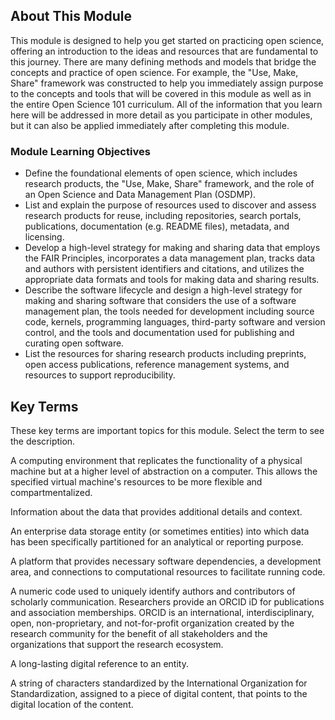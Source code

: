<Banner title='OS101 Module 2: Open Tools and Resources' subTitle='Welcome to Open Science 101: Open Tools and Resources' bgImage='./images/banners/Module2.png' bgColor='#d84227' opacity='0.4'/>

## About This Module

This module is designed to help you get started on practicing open science, offering an introduction to the ideas and resources that are fundamental to this journey. There are many defining methods and models that bridge the concepts and practice of open science. For example, the "Use, Make, Share" framework was constructed to help you immediately assign purpose to the concepts and tools that will be covered in this module as well as in the entire Open Science 101 curriculum. All of the information that you learn here will be addressed in more detail as you participate in other modules, but it can also be applied immediately after completing this module.

### Module Learning Objectives

- Define the foundational elements of open science, which includes research products, the "Use, Make, Share" framework, and the role of an Open Science and Data Management Plan (OSDMP).
- List and explain the purpose of resources used to discover and assess research products for reuse, including repositories, search portals, publications, documentation (e.g. README files), metadata, and licensing.
- Develop a high-level strategy for making and sharing data that employs the FAIR Principles, incorporates a data management plan, tracks data and authors with persistent identifiers and citations, and utilizes the appropriate data formats and tools for making data and sharing results.
- Describe the software lifecycle and design a high-level strategy for making and sharing software that considers the use of a software management plan, the tools needed for development including source code, kernels, programming languages, third-party software and version control, and the tools and documentation used for publishing and curating open software.
- List the resources for sharing research products including preprints, open access publications, reference management systems, and resources to support reproducibility.

## Key Terms

These key terms are important topics for this module. Select the term to see the description.

<Definitions>
    <Definition title='Virtual Machine'>
        <p>A computing environment that replicates the functionality of a physical machine but at a higher level of abstraction on a computer. This allows the specified virtual machine's resources to be more flexible and compartmentalized.</p>
    </Definition>
    <Definition title='Metadata'>
        <p>Information about the data that provides additional details and context.</p>
    </Definition>
    <Definition title='Data Repository'>
        <p>An enterprise data storage entity (or sometimes entities) into which data has been specifically partitioned for an analytical or reporting purpose.</p>
    </Definition>
    <Definition title='Computing Environment'>
        <p>A platform that provides necessary software dependencies, a development area, and connections to computational resources to facilitate running code.</p>
    </Definition>
    <Definition title='ORCID iD'>
        <p>A numeric code used to uniquely identify authors and contributors of scholarly communication. Researchers provide an ORCID iD for publications and association memberships. ORCID is an international, interdisciplinary, open, non-proprietary, and not-for-profit organization created by the research community for the benefit of all stakeholders and the organizations that support the research ecosystem.</p>
    </Definition>
    <Definition title='Persistent Identifiers (PIDs)'>
        <p>A long-lasting digital reference to an entity.</p>
    </Definition>
    <Definition title='Digital Object Identifiers (DOIs)'>
        <p>A string of characters standardized by the International Organization for Standardization, assigned to a piece of digital content, that points to the digital location of the content.</p>
    </Definition>
</Definitions>

<CompletionDocked/>